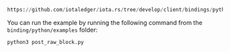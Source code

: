```python reference
https://github.com/iotaledger/iota.rs/tree/develop/client/bindings/python/examples/post_raw_block.py
```

You can run the example by running the following command from the `binding/python/examples` folder:

```bash
python3 post_raw_block.py
```
